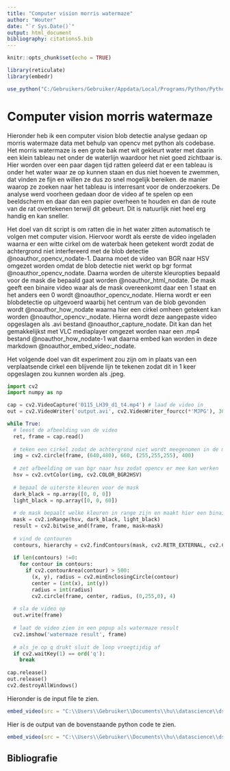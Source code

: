 ```yaml
---
title: "Computer vision morris watermaze"
author: "Wouter"
date: "`r Sys.Date()`"
output: html_document
bibliography: citations5.bib
---
```


```r
knitr::opts_chunk$set(echo = TRUE)

library(reticulate)
library(embedr)

use_python("C:/Gebruikers/Gebruiker/Appdata/Local/Programs/Python/Python310/python.exe", required = TRUE)
```

# Computer vision morris watermaze

Hieronder heb ik een computer vision blob detectie analyse gedaan op morris watermaze data met behulp van opencv met python als codebase. Het morris watermaze is een grote bak met wit gekleurt water met daarin een klein tableau net onder de waterlijn waardoor het niet goed zichtbaar is. Hier worden over een paar dagen tijd ratten geleerd dat er een tableau is onder het water waar ze op kunnen staan en dus niet hoeven te zwemmen, dat vinden ze fijn en willen ze dus zo snel mogelijk bereiken. de manier waarop ze zoeken naar het tableau is interresant voor de onderzoekers. De analyse werd voorheen gedaan door de video af te spelen op een beeldscherm en daar dan een papier overheen te houden en dan de route van de rat overtekenen terwijl dit gebeurt. Dit is natuurlijk niet heel erg handig en kan sneller. 

Het doel van dit script is om ratten die in het water zitten automatisch te volgen met computer vision. Hiervoor wordt als eerste de video ingeladen waarna er een witte cirkel om de waterbak heen getekent wordt zodat de achtergrond niet interfereerd met de blob detectie @noauthor_opencv_nodate-1. Daarna moet de video van BGR naar HSV omgezet worden omdat de blob detectie niet werkt op bgr format @noauthor_opencv_nodate. Daarna worden de uiterste kleuropties bepaald voor de mask die bepaald gaat worden @noauthor_html_nodate. De mask geeft een binaire video waar als de mask overeenkomt daar een 1 staat en het anders een 0 wordt @noauthor_opencv_nodate. Hierna wordt er een blobdetectie op uitgevoerd waarbij het centrum van de blob gevonden wordt @noauthor_how_nodate waarna hier een cirkel omheen getekent kan worden @noauthor_opencv:_nodate. Hierna wordt deze aangepaste video opgeslagen als .avi bestand @noauthor_capture_nodate. Dit kan dan het gemakkelijkst met VLC mediaplayer omgezet worden naar een .mp4 bestand @noauthor_how_nodate-1 wat daarna embed kan worden in deze markdown @noauthor_embed_video:_nodate. 

Het volgende doel van dit experiment zou zijn om in plaats van een verplaatsende cirkel een blijvende lijn te tekenen zodat dit in 1 keer opgeslagen zou kunnen worden als .jpeg. 

```python
import cv2
import numpy as np

cap = cv2.VideoCapture('0115_LH39_d1_t4.mp4') # laad de video in 
out = cv2.VideoWriter('output.avi', cv2.VideoWriter_fourcc(*'MJPG'), 30.0, (int(cap.get(3)), int(cap.get(4))))

while True:
  # leest de afbeelding van de video
  ret, frame = cap.read() 
  
  # teken een cirkel zodat de achtergrond niet wordt meegenomen in de mask
  img = cv2.circle(frame, (640,480), 660, (255,255,255), 400) 
  
  # zet afbeelding om van bgr naar hsv zodat opencv er mee kan werken
  hsv = cv2.cvtColor(img, cv2.COLOR_BGR2HSV) 
  
  # bepaal de uiterste kleuren voor de mask
  dark_black = np.array([0, 0, 0]) 
  light_black = np.array([0, 0, 60])
  
  # de mask bepaalt welke kleuren in range zijn en maakt hier een binaire afbeelding van
  mask = cv2.inRange(hsv, dark_black, light_black)
  result = cv2.bitwise_and(frame, frame, mask=mask)
  
  # vind de contouren
  contours, hierarchy = cv2.findContours(mask, cv2.RETR_EXTERNAL, cv2.CHAIN_APPROX_SIMPLE)
  
  if len(contours) !=0:
    for contour in contours: 
      if cv2.contourArea(contour) > 500: 
        (x, y), radius = cv2.minEnclosingCircle(contour) 
        center = (int(x), int(y)) 
        radius = int(radius) 
        cv2.circle(frame, center, radius, (0,255,0), 4)
  
  # sla de video op
  out.write(frame)
  
  # laat de video zien in een popup als watermaze result
  cv2.imshow('watermaze result', frame) 
  
  # als je op q drukt sluit de loop vroegtijdig af
  if cv2.waitKey(1) == ord('q'): 
    break
    
cap.release() 
out.release()
cv2.destroyAllWindows() 
```

Hieronder is de input file te zien. 

```r
embed_video(src = "C:\\Users\\Gebruiker\\Documents\\hu\\datascience\\dsfb2\\Portfolio\\open_assignment\\0115_LH39_d1_t4.mp4", type = c("mp4"), width = "640", height = "480", attribute = c("controls", "autoplay"))
```

Hier is de output van de bovenstaande python code te zien. 

```r
embed_video(src = "C:\\Users\\Gebruiker\\Documents\\hu\\datascience\\dsfb2\\Portfolio\\open_assignment\\correcteOutput.mp4", type = c("mp4"), width = "640", height = "480", attribute = c("controls", "autoplay"))
```

## Bibliografie